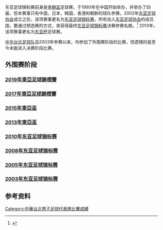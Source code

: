 东亚足球锦标赛前身是[[皇朝盃|皇朝盃]]足球赛，于1990年在中国开始举办，并举办了四届，但本赛事只有中国，日本，韩国，香港和朝鲜的球队参赛。2002年[[东亚足球协会|东亚足球协会]]成立之后，该项赛事更名为[[东亚足球锦标赛|东亚足球锦标赛]]，所有加入[[东亚足球协会|东亚足球协会]]的成员国，要通过预选赛的方式，来获得最终[[东亚足球锦标赛|东亚足球锦标赛]]决赛参赛名额。<ref>{{Cite web |url=http://www.eaff.com/c/organisation/about.html |title=存档副本 |accessdate=2013-12-21 |archive-date=2013-12-24 |archive-url=https://web.archive.org/web/20131224101443/http://www.eaff.com/c/organisation/about.html |dead-url=no }}</ref> 2013年，该项赛事更名为[[东亚杯|东亚杯]]足球赛。

[[中华台北男子足球代表队|中华台北足球队]]自2003年参赛以来，均参加了外围赛阶段的比赛，但遗憾的是至今未能进入决赛阶段比赛。

== 外围赛阶段 ==
===[[2019年東亞足球錦標賽|2019年東亞足球錦標賽]]===
{{footballbox_collapsible
| round        = 第二輪
| date         = {{Start date|2018|11|11|df=y}}
| time         = 18:10 ([[UTC+8|UTC+8]])
| team1        = {{fb-rt|TPE}}
| team2        = {{fb|HKG}}
| score        = 1 - 2
| goals1       = [[陳庭揚|陳庭揚]] {{goal|81}}
| goals2       = [[麥基_(足球運動員)|麥基]] {{goal|65}} <br /> [[鍾偉強_(足球運動員)|鍾偉強]] {{goal|84}}
| location     = [[台北|台北]], [[中華民國|中華民國]]
| stadium      = [[台北田徑場|台北田徑場]]
| attendance   = 
| referee      = 
| nobars       = 1
| report       = 
| result       = L
}}

{{footballbox_collapsible
| round        = 第二輪
| date         = {{Start date|2018|11|13|df=y}}
| time         = 19:10 ([[UTC+8|UTC+8]])
| team1        = {{fb-rt|TPE}}
| team2        = {{fb|MGL}}
| score        = 2 - 1
| goals1       = [[朱恩樂|朱恩樂]] {{goal|8||10}}
| goals2       = {{link-en|諾爾吉穆·澤登巴爾|Norjmoogiin Tsedenbal|澤登巴爾}} {{goal|62}}
| location     = [[台北|台北]], [[中華民國|中華民國]]
| stadium      = [[台北田徑場|台北田徑場]]
| attendance   = 
| referee      = 
| nobars       = 1
| report       = 
| result       = W
}}

{{footballbox_collapsible
| round        = 第二輪
| date         = {{Start date|2018|11|16|df=y}}
| time         = 19:10 ([[UTC+8|UTC+8]])
| team1        = {{fb-rt|TPE}}
| team2        = {{fb|PRK}}
| score        = 0 - 2
| goals1       = 
| goals2       = [[鄭日冠|鄭日冠]] {{goal|48}} <br /> [[張國哲|張國哲]] {{goal|73}}
| location     = [[台北|台北]], [[中華民國|中華民國]]
| stadium      = [[台北田徑場|台北田徑場]]
| attendance   = 
| referee      = 
| nobars       = 1
| report       = 
| result       = L
}}

===[[2017年東亞足球錦標賽|2017年東亞足球錦標賽]] ===
{{footballbox_collapsible
|round = 第一輪
| date         = {{Start date|2016|6|30|df=y}}
| time         = 17:00 [[UTC+10|UTC+10]]
| team1        = {{fb-rt|TPE}}
| team2        = {{fb|NMI}}
| score        = 8 - 1
| report       = [https://eaff.com/competitions/eaff2017r1/result203_c.html 報告]
| goals1       = [[吳俊青|吳俊青]] {{goal|30||56}}<br />[[陳威全|陳威全]] {{goal|36}}<br />[[林建勛|林建勛]] {{goal|40||63||91||90+2}}<br />[[陳毅維|陳毅維]] {{goal|45}}<br />
| goals2       = Kirk Warren Schuler {{goal|90}}
| location     = [[迪迪多|迪迪多]]，[[关岛|关岛]]
| stadium      = {{link-en|关岛足球协会国家训练中心|Guam Football Association National Training Center}}
| attendance   = 
| referee      = Khash Erdene Bold（{{nfa|MNG}}）
| nobars       = 1
| result       = W
}}

{{footballbox_collapsible
|round = 第一輪
| date         = {{Start date|2016|7|2|df=y}}
| time         = 17:00 [[UTC+10|UTC+10]]
| team1        = {{fb-rt|MGL}}
| team2        = {{fb|TPE}}
| score        = 0 - 2
| goals1       = 
| goals2       = [[林建勛|林建勛]] {{goal|57}} <br /> [[林世凱|林世凱]] {{goal|90}}
| location     = [[迪迪多|迪迪多]]，[[关岛|关岛]]
| stadium      = {{link-en|关岛足球协会国家训练中心|Guam Football Association National Training Center}}
| attendance   = 
| referee      = [[冈部拓人|冈部拓人]]（{{nfa|JPN}}）
| nobars       = 1
| report       = [https://eaff.com/competitions/eaff2017r1/result206.html 報告]
| result       = W
}}

{{footballbox_collapsible
|round = 第一輪
| date         = {{Start date|2016|7|4|df=y}}
| time         = 17:00 [[UTC+10|UTC+10]]
| team1        = {{fb-rt|TPE}}
| team2        = {{fb|MAC}}
| score        = 3 - 2
| goals1       = [[林建勛|林建勛]] {{goal|36||64}} <br> [[曾志偉_(足球運動員)|曾志偉]] {{goal|88}}
| goals2       = [[陳敏_(足球運動員)|陳敏]] {{goal|7}} <br> 李家謙 {{goal|77}}
| location     = [[迪迪多|迪迪多]]，[[关岛|关岛]]
| stadium      = {{link-en|关岛足球协会国家训练中心|Guam Football Association National Training Center}}
| attendance   = 
| referee      = 金宇成（{{nfa|KOR}}）
| nobars       = 1
| report       = [https://eaff.com/competitions/eaff2017r1/result209.html 報告]
| result       = W
}}

{{footballbox_collapsible
|round= 第二輪
| date         = 2016年11月6日
| time         = 15:00 [[UTC+8|UTC+8]]
| team1        = {{fb-rt|PRK}}
| team2        = {{fb|TPE}}
| score        = 2 - 0
| goals1       = [[鄭日冠|鄭日冠]] {{goal|16}}<br> [[沈賢鎮|沈賢鎮]] {{goal|87}}
| goals2       = 
|location = [[香港|香港]]
| stadium      = [[旺角大球場|旺角大球場]]
| attendance   = 
| referee	=
| report       = [https://eaff.com/competitions/eaff2017r2/result301.html/ 報告]
| nobars= 1
| result= L
}}

{{footballbox_collapsible
|round= 第二輪
| date         = 2016年11月9日
| time         = 20:00 [[UTC+8|UTC+8]]
|team1      ={{fb-rt|HKG}}
|team2      ={{fb|TPE}}
|score      =4 – 2
|goals1     =[[艾力士|艾力士]] {{goal|21||48||70||71|}}
|goals2     =[[陳柏良_(足球運動員)|陳柏良]] {{goal|62|}}<br> [[陳昭安|陳昭安]] {{goal|88}}
|location = [[香港|香港]]
| stadium      = [[旺角大球場|旺角大球場]]
|attendance =3,354
|referee    =[[王迪|王迪]]（{{nfa|CHN}}）
|report     =[https://eaff.com/competitions/eaff2017r2/result306.html/ 報告]
| nobars= 1
| result= L
}}

{{footballbox_collapsible
|round= 第二輪
|date       ={{Start date|2016|11|12|df=y}}
|time       =15:00  [[UTC+8|UTC+8]]
|team1      ={{fb-rt|TPE}}
|team2      ={{fb|GUM}}
|score      =2 – 0
|goals1     =[[吳俊青|吳俊青]] {{goal|26}} <br> [[林建勛|林建勛]] {{goal|80}}
|goals2      =
|location = [[香港|香港]]
| stadium      = [[旺角大球場|旺角大球場]]
|attendance   =
|referee    =Tumenbayar Doljinsuren（{{nfa|MGL}}）
|report      =[https://eaff.com/competitions/eaff2017r2/result309.html/ 報告]
| nobars= 1
| result= W
}}

===[[2015年东亚杯足球赛|2015年東亞盃]] ===
{{footballbox_collapsible
|round= 第二輪
| date         = 2014年11月13日
| time         = 19:00 [[UTC+8|UTC+8]]
| team1        = {{fb-rt|TPE}}
| team2        = {{fb|GUM}}
| score        = 1 - 2
| goals1       = [[陳浩瑋|陳浩瑋]] {{goal|56}}
| goals2       = [[Jason_Cunliffe|Jason Cunliffe]] {{goal|14|pen.}} <br> [[Shane_Malcolm|Shane Malcolm]] {{goal|42}}
|location = [[台北市|台北市]]，[[中華民國|中華民國]]
| stadium      = [[台北田徑場|台北田徑場]]
| attendance   = 2,405
| referee	= {{flagicon|KOR}} [[金大龍|金大龍]]
| assistantreferees = {{flagicon|KOR}} PARK IN SUN<br />{{flagicon|HKG}} [[陳紹雄|陳紹雄]]
| fourthofficial = KIM SONG HO
| report       = [http://www.eaff.com/competitions/eafc2015pre2/pdf/m02.pdf 比賽報告]
| nobars= 1
| result= L
}}
{{footballbox_collapsible
|round= 第二輪
| date         = 2014年11月16日
| time         = 19:00 [[UTC+8|UTC+8]]
| team1        = {{fb-rt|TPE}}
| team2        = {{fb|HKG}}
| score        = 0 - 1
| goals1       = 
| goals2       = [[林嘉緯|林嘉緯]] {{goal|54|pen.}}
|location = [[台北市|台北市]]，[[中華民國|中華民國]]
| stadium      = [[台北田徑場|台北田徑場]]
| attendance   = 8,860
| referee	= {{flagicon|PRK}} [[金成虎|金成虎]]
| assistantreferees = {{flagicon|PRK}} Choe Chol<br />{{flagicon|KOR}} Park In Sun
| fourthofficial = {{flagicon|KOR}} 金大容
| report       = [http://www.eaff.com/competitions/eafc2015pre2/pdf/m04.pdf 比賽報告]
| nobars= 1
| result= L
}}
{{footballbox_collapsible
|round= 第二輪
| date         = 2014年11月19日
| time         = 19:00 [[UTC+8|UTC+8]]
| team1        = {{fb-rt|TPE}}
| team2        = {{fb|PRK}}
| score        = 0 - 0
| goals1       = 
| goals2       = 
|location = [[台北市|台北市]]，[[中華民國|中華民國]]
| stadium      = [[台北田徑場|台北田徑場]]
| attendance   = 5,807
| referee	= {{flagicon|JPN}} [[木村浩之|木村浩之]]
| assistantreferees = {{flagicon|CHN}} Mu Yuxin<br />{{flagicon|JPN}} [[越智新次|越智新次]]
| fourthofficial = {{flagicon|CHN}} [[譚海|譚海]]
| report       = [http://www.eaff.com/competitions/eafc2015pre2/pdf/m06.pdf 比賽報告]
| nobars= 1
| result= D
}}

===[[2013年东亚杯足球赛|2013年東亞盃]] ===
{{footballbox_collapsible
|round= 第二輪
| date       = 2012年12月1日
| time       = 17:10
| team1      = {{fb-rt|TPE}}
| score      = 1 - 6
| report     = [http://eaff.com/competitions/eafc2013pre2/result/m02_001.pdf 報告]
| team2      = {{fb|PRK}}
| goals1     = [[陳浩瑋|陳浩瑋]] {{goal|79}}
| goals2     = [[安日范|安日范]] {{goal|28}} <br > [[朴成哲_(1987年)|朴成哲]] {{goal|34}} <br > [[李光赫|李光榮]] {{goal|42}} <br> [[朴男哲|朴男哲]] {{goal|65}} <br> [[李明俊|李明俊]] {{goal|67||89|}}
|location = [[香港|香港]]
| stadium    = [[旺角大球場|旺角大球場]]
| attendance = 3,040
| referee    = {{Flagicon|CHN}} [[王哲|王哲]]
| assistantreferees = Ala Musi<br />{{flagicon|HKG}} [[陳紹雄|陳紹雄]]
| fourthofficial = {{flagicon|JPN}} [[飯田淳平|飯田淳平]]
|nobars= 1
|result= L
}}
{{footballbox_collapsible
|round= 第二輪
| date       = 2012年12月5日
| time       = 17:50 UTC+8
| team1      = {{fb-rt|TPE}}
| score      = 1 - 1
| report     = [http://eaff.com/competitions/eafc2013pre2/result/m05_001.pdf 報告]
| team2      = {{fb|GUM}}
| goals1     = [[羅志安|羅志安]] {{goal|90+2}}
| goals2     = [[Naputi|Naputi]] {{goal|67}}
|location = [[香港|香港]]
| stadium    = [[香港大球場|香港大球場]]
| attendance = 989
| referee    = {{Flagicon|KOR}} 金大容
| assistantreferees = {{flagicon|HKG}} [[陳紹雄|陳紹雄]]<br />{{flagicon|THA}} Anuwat Feenuechang
| fourthofficial = {{flagicon|JPN}} [[飯田淳平|飯田淳平]]
|nobars= 1
|result= D
}}
{{footballbox_collapsible
|round= 第二輪
| date       = 2012年12月7日
| time       = 20:30 UTC+8
| team1      = {{fb-rt|HKG}}
| score      =  2 - 0 
| report     = [http://eaff.com/competitions/eafc2013pre2/result/m08_001.pdf 報告]
| team2      = {{fb|TPE}}
| goals1     = [[陈伟豪|陈伟豪]] {{goal|24}} <br> [[李康廉|李康廉]] {{goal|25}}
| goals2     = 
|location = [[香港|香港]]
| stadium    = [[香港大球場|香港大球場]]
| attendance = 2,315
| referee    = {{Flagicon|JPN}} [[飯田淳平|飯田淳平]]
| assistantreferees = Ala Musi<br />{{flagicon|THA}} Anuwat Feenuechang
| fourthofficial = {{flagicon|KOR}} 金大容
|nobars= 1
|result= L
}}
{{footballbox_collapsible
|round= 第二輪
| date       = 2012年12月9日
| time       = 17:00 UTC+8
| team1      = {{fb-rt|AUS}}
| score      =  8 - 0
| report     = [http://eaff.com/competitions/eafc2013pre2/result/m10_001.pdf 報告]
| team2      = {{fb|TPE}}
| goals1     = [[里查德·加西亚|加西亚]] {{goal|11}} <br> [[羅拔·哥夫韋特|哥夫韋迪]] {{goal|17}} <br> [[亚当·塔加特|塔加特]] {{goal|19||29}} <br> [[阿齐兹·贝西奇|贝西奇]] {{goal|34||56}} <br> [[艾朗·摩爾|摩爾]] {{goal|47}} <br> [[楊朝勛|楊朝勛]] {{goal|82|[[烏龍球|烏龍球]]}}
| goals2     = 
|location = [[香港|香港]]
| stadium    = [[香港大球場|香港大球場]]
| attendance = 3,345
| referee    = {{Flagicon|KOR}} 金大容
| assistantreferees = {{flagicon|THA}} Anuwat Feenuechang <br />{{flagicon|HKG}} [[陳紹雄|陳紹雄]]
| fourthofficial = {{flagicon|JPN}} [[飯田淳平|飯田淳平]]
|nobars= 1
|result= L
}}

=== [[2010年东亚足球锦标赛|2010年东亚足球锦标赛]] ===
{{footballbox_collapsible
|round= 第二輪
| date       = 2009年8月23日
| time       = 19:00 [UTC+8]
| team1      = {{fb-rt|TPE}}
| score      = 0 - 4
| report     = [http://www.eaff.com/competitions/eafc2010semi/EAFC2010_ScoreSheet_2.pdf 報告]
| team2      = {{fb|HKG}}
| goals1     = 
| goals2     = [[李威廉|李威廉]] {{goal|38}}<br>[[陳偉豪|陳偉豪]] {{goal|45+}}<br>[[卓卓|谢雷]] {{goal|60}}<br>[[陳肇麒|陳肇麒]] {{goal|63}}
|location = [[高雄市|高雄市]]，[[中華民國|中華民國]]
|stadium = [[國家體育場_(高雄市)|國家體育場]]
|attendance = 12,000
|referee = {{flagicon|JPN}} [[东城穰|东城穰]]
|nobars= 1
|result= L
}}
{{footballbox_collapsible
|round= 第二輪
| date       = 2009年8月25日
| time       = 19:00 [UTC+8]
| team1      = {{fb-rt|TPE}}
| score      = 4 - 2
| report     = [http://www.eaff.com/competitions/eafc2010semi/EAFC2010_ScoreSheet_4.pdf 報告]
| team2      = {{fb|GUM}}
|goals1 = [[陳柏良|陳柏良]] {{goal|45+}} {{goal|68}}<br>[[張涵|張涵]] {{goal|61}}<br/>[[羅志恩|羅志恩]] {{goal|75}}
|goals2 = 約書亞·安德魯·博賈<!---Joshua Andrew Borja---> {{goal|5||26}}
|location = [[高雄市|高雄市]]，[[中華民國|中華民國]]
|stadium = [[國家體育場_(高雄市)|國家體育場]]
|attendance = 7,500
|referee = {{flagicon|JPN}} [[松尾肇|松尾肇]]
|nobars= 1
|result= W
}}
{{footballbox_collapsible
|round= 第二輪
| date       = 2009年8月27日
| time       = 19:00 [UTC+8]
| team1      = {{fb-rt|TPE}}
| score      = 1 - 2
| report     = [http://www.eaff.com/competitions/eafc2010semi/EAFC2010_ScoreSheet_6.pdf 報告]
| team2      = {{fb|PRK}}
|goals1 = [[張涵|張涵]] {{goal|49}}
|goals2 = [[鄭大世|鄭大世]] {{goal|23}} ([[點球|點球]])<br>[[志尹南|志尹南]] {{goal|61}}
|location = [[高雄市|高雄市]]，[[中華民國|中華民國]]
|stadium = [[國家體育場_(高雄市)|國家體育場]]
|attendance = 10,000
|referee = {{flagicon|JPN}} [[松尾肇|松尾肇]]
|nobars= 1
|result= L
}}

=== [[2008年东亚足球锦标赛|2008年东亚足球锦标赛]] ===
{{footballbox_collapsible
|round= 第二輪B組
| date       = 2007年6月17日
| time       = 15:00 [[UTC+8|UTC+8]]
| team1      = {{fb-rt|GUM}}
| score      = 0 - 10
| report     = [http://www.eaff.com/2008/eafc2008pre/match/official/men/EAFC%202008%20PC%20Score%20Sheet%201.pdf 报告]
| team2      = {{fb|TPE}}
| goals1     = 
| goals2     = [[羅志恩|羅志恩]]{{goal|7||28||72||88|}} <br />[[蔡暉鎧|蔡暉鎧]]{{goal|20}}<br />[[馮保興|馮保興]]{{goal|25||38|}}<br />[[陳柏良|陳柏良]]{{goal|52||68}}<br />[[黃正宗|黃正宗]]{{goal|74}}
|location = [[澳門|澳門]]
|stadium = [[澳門運動場|澳門運動場]]
|attendance = 45,021
|referee = {{flagicon|CHN}} [[万大雪|万大雪]]
|nobars= 1
|result= W
}}
{{footballbox_collapsible
|round= 第二輪B組
| date       = 2007年6月19日
| time       = 15:00 [[UTC+8|UTC+8]]
| team1      = {{fb-rt|HKG}}
| score      = 1 - 1
| report     = [http://www.eaff.com/2008/eafc2008pre/match/official/men/EAFC%202008%20PC%20Score%20Sheet%203.pdf 报告]
| team2      = {{fb|TPE}}
| goals1     = [[罗志焜|罗志焜]] {{goal|56}}
| goals2     = [[黄玮仪|黄玮仪]] {{goal|51}}
|location = [[澳門|澳門]]
|stadium = [[澳門運動場|澳門運動場]]
|attendance = 200
|referee = {{flagicon|KOR}} [[金仪寿|金仪寿]]
|nobars= 1
|result= D
}}
{{footballbox_collapsible
|round= 第二輪第三名排名賽
| date       = 2007年6月24日
| time       = 15:00 [[UTC+8|UTC+8]]
| team1      = {{fb-rt|MAC}}
| score      = 2 - 7
| report     = [http://www.eaff.com/2008/eafc2008pre/match/official/men/EAFC%202008%20PC%20Score%20Sheet%208.pdf 报告]
| team2      = {{fb|TPE}}
| goals1     = [[张哲源|张哲源]] {{goal|48}}<br />[[梁仲贤|梁仲贤]] {{goal|78}}
| goals2     = [[黃瑋儀|黃瑋儀]] {{goal|3}}<br />[[馮保興|馮保興]] {{goal|42}}<br />[[郭俊毅|郭俊毅]] {{goal|52}}<br />[[陳柏良|陳柏良]] {{goal|56}}<br />[[羅志恩|羅志恩]] {{goal|57||90+1}}<br />[[羅志安|羅志安]] {{goal|71}}
|location = [[澳門|澳門]]
|stadium = [[澳門運動場|澳門運動場]]
|attendance = 200
|referee = {{flagicon|KOR}} [[金仪寿|金仪寿]]
|nobars= 1
|result= W
}}

=== [[2005年东亚足球锦标赛|2005年东亚足球锦标赛]] ===
{{footballbox_collapsible
|round= 資格賽
|date = 2005年3月5日
|time =  14:00 [[UTC+8|UTC+8]]
|team1 = {{fb-rt|TPE}}
|score = 9 - 0
|team2 = {{fb|GUM}}
|report = [https://web.archive.org/web/20120214212038/http://www.ltsports.com.tw/eafc2005/live.asp?no=1  報告]
|goals1 = [[涂明楓|涂明楓]] {{goal|8}}<br>[[郭殷宏|郭殷宏]] {{goal|10||20||69}}<br>[[江世祿|江世祿]] {{goal|56||70}}<br>[[何明站|何明站]] {{goal|66||83||90+3}}
|goals2 = 
|location = [[台北市|台北市]]，[[中華民國|中華民國]]
|stadium = [[中山足球場|中山足球場]]
|nobars= 1
|result= W
}}
{{footballbox_collapsible
|round= 資格賽
|date = 2005年3月9日
|time =  14:00 [[UTC+8|UTC+8]]
|team1 = {{fb-rt|TPE}}
|score = 0 - 2
|team2 = {{fb|PRK}}
|report = [https://web.archive.org/web/20120214212054/http://www.ltsports.com.tw/eafc2005/live.asp?no=5  報告]
|goals1 = 
|goals2 = [[崔哲萬|崔哲萬]] {{goal|13||14}}
|location = [[台北市|台北市]]，[[中華民國|中華民國]]
|stadium = [[中山足球場|中山足球場]]
|nobars= 1
|result= L
}}
{{footballbox_collapsible
|round= 資格賽
|date = 2005年3月11日
|time =  14:00 [[UTC+8|UTC+8]]
|team1 = {{fb-rt|TPE}}
|score = 0 - 5
|team2 = {{fb|HKG}}
|report = [https://web.archive.org/web/20120214212105/http://www.ltsports.com.tw/eafc2005/live.asp?no=7  報告]
|goals1 = 
|goals2 = [[陳耀麟|陳耀麟]] {{goal|7||45}}<br>[[林嘉緯|林嘉緯]] {{goal|19}}<br>[[潘耀焯|潘耀焯]] {{goal|59}}<br>[[蔣世豪|蔣世豪]] {{goal|61}}
|location = [[台北市|台北市]]，[[中華民國|中華民國]]
|stadium = [[中山足球場|中山足球場]]
|nobars= 1
|result= L
}}
{{footballbox_collapsible
|round= 資格賽
|date = 2005年3月13日
|time =  16:30 [[UTC+8|UTC+8]]
|team1 = {{fb-rt|TPE}}
|score = 0 - 0
|team2 = {{fb|MGL}}
|report = [https://web.archive.org/web/20120225084858/http://www.ltsports.com.tw/eafc2005/live.asp?no=10  報告]
|goals1 = 
|goals2 = 
|location = [[台北市|台北市]]，[[中華民國|中華民國]]
|stadium = [[中山足球場|中山足球場]]
|nobars= 1
|result= D
}}

=== [[2003年东亚足球锦标赛|2003年东亚足球锦标赛]] ===
{{footballbox_collapsible
|round= 資格賽
|date = 2003年2月22日
|time = 16:00 [[UTC+8|UTC+8]]
|team1 = {{fb-rt|HKG}}
|score = 2 - 0
|team2 = {{fb|TPE}}
|report = 
|goals1= [[郭裕洪|郭裕洪]] {{goal|77}}<br />[[李伟文|李伟文]] {{goal|79}}
|goals2= 
|location = [[香港|香港]]
|stadium = [[香港大球场|香港大球场]]
|attendance = 6,055
|referee = {{flagicon|HKG}} [[陳兆基|陳兆基]]
|nobars= 1
|result= L
}}
{{footballbox_collapsible
|round= 資格賽
|date = 2003年2月26日
|time = 16:00 [[UTC+8|UTC+8]]
|team1 = {{fb-rt|TPE}}
|score = 4 - 0
|team2 = {{fb|MGL}}
|report = 
|goals1= [[黃哲明|黃哲明]] {{goal|26||54}}<br />[[江世禄|江世禄]] {{goal|71}}<br />[[杨振兴|杨振兴]] {{goal|90|pen.}}
|goals2= 
|location = [[香港|香港]]
|stadium = [[香港大球场|香港大球场]]
|attendance = 672
|referee = 
|nobars= 1
|result= W
}}
{{footballbox_collapsible
|round= 資格賽
|date = 2003年2月28日
|time = 13:30 [[UTC+8|UTC+8]]
|team1 = {{fb-rt|GUM}}
|score = 0 - 7
|team2 = {{fb|TPE}}
|report = 
|goals1= 
|goals2= [[涂居贤|涂居贤]] {{goal|24||34}}<br />[[许小宝|许小宝]] {{goal|48||54||90}}<br />[[许瑞趁|许瑞趁]] {{goal|55}}<br />[[涂明枫|涂明枫]] {{goal|64}}
|location = [[香港|香港]]
|stadium = [[香港大球场|香港大球场]]
|attendance = 1,814
|referee = 
|nobars= 1
|result= W
}}
{{footballbox_collapsible
|round= 資格賽
|date = 2003年3月2日
|time = 13:30 [[UTC+8|UTC+8]]
|team1 = {{fb-rt|MAC}}
|score = 1 - 2
|team2 = {{fb|TPE}}
|report = 
|goals1= [[何文乐|何文乐]] {{goal|35}}
|goals2= [[吴俊益|吴俊益]] {{goal|43}}<br />[[黄哲明|黄哲明]] {{goal|53}}
|location = [[香港|香港]]
|stadium = [[香港大球场|香港大球场]]
|attendance = 6,862
|referee =
|nobars= 1
|result= W
}}

==参考资料==
{{reflist}}

[[Category:中華台北男子足球代表隊比賽成績|Category:中華台北男子足球代表隊比賽成績]]